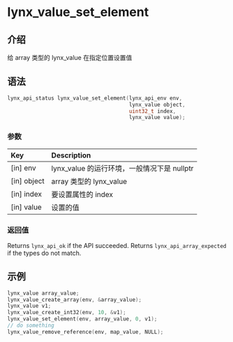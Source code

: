 # lynx_value_set_element

## 介绍

给 array 类型的 lynx_value 在指定位置设置值

## 语法

```c
lynx_api_status lynx_value_set_element(lynx_api_env env,
                                       lynx_value object,
                                       uint32_t index,
                                       lynx_value value);
```

### 参数

| Key           | Description                                                  |
|:--------------|:-------------------------------------------------------------|
| [in] env      | lynx_value 的运行环境，一般情况下是 nullptr |
| [in] object   | array 类型的 lynx_value                           |
| [in] index    | 要设置属性的 index                            |
| [in] value    | 设置的值                                       |

### 返回值

Returns `lynx_api_ok` if the API succeeded. Returns `lynx_api_array_expected` if the types do not match.

## 示例

```c
lynx_value array_value;
lynx_value_create_array(env, &array_value);
lynx_value v1;
lynx_value_create_int32(env, 10, &v1);
lynx_value_set_element(env, array_value, 0, v1);
// do something
lynx_value_remove_reference(env, map_value, NULL);
```